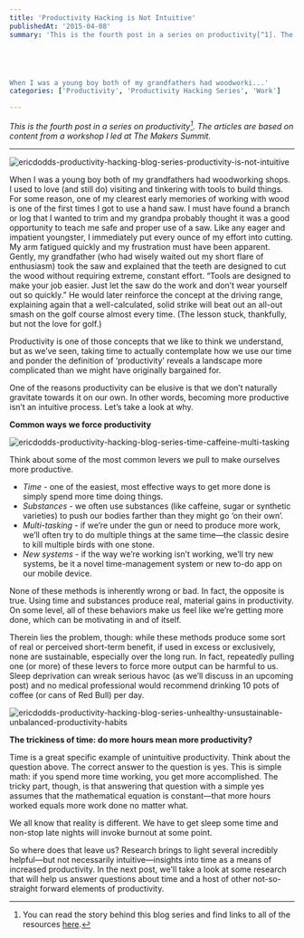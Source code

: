 ```yaml
---
title: 'Productivity Hacking is Not Intuitive'
publishedAt: '2015-04-08'
summary: 'This is the fourth post in a series on productivity[^1]. The articles are based on content from a workshop I led at The Makers Summit.





When I was a young boy both of my grandfathers had woodworki...'
categories: ['Productivity', 'Productivity Hacking Series', 'Work']

---
```


*This is the fourth post in a series on productivity[^1]. The articles are based on content from a workshop I led at The Makers Summit.*

* * *

<Image src="/images/blog/productivity-hacking-is-not-intuitive/8b39e-ericdodds-productivity-hacking-blog-series-productivity-is-not-intuitive1.jpg" alt="ericdodds-productivity-hacking-blog-series-productivity-is-not-intuitive" width={800} height={600} />

When I was a young boy both of my grandfathers had woodworking shops. I used to love (and still do) visiting and tinkering with tools to build things. For some reason, one of my clearest early memories of working with wood is one of the first times I got to use a hand saw. I must have found a branch or log that I wanted to trim and my grandpa probably thought it was a good opportunity to teach me safe and proper use of a saw. Like any eager and impatient youngster, I immediately put every ounce of my effort into cutting. My arm fatigued quickly and my frustration must have been apparent. Gently, my grandfather (who had wisely waited out my short flare of enthusiasm) took the saw and explained that the teeth are designed to cut the wood without requiring extreme, constant effort. “Tools are designed to make your job easier. Just let the saw do the work and don’t wear yourself out so quickly.” He would later reinforce the concept at the driving range, explaining again that a well-calculated, solid strike will beat out an all-out smash on the golf course almost every time. (The lesson stuck, thankfully, but not the love for golf.)

Productivity is one of those concepts that we like to think we understand, but as we’ve seen, taking time to actually contemplate how we use our time and ponder the definition of ‘productivity’ reveals a landscape more complicated than we might have originally bargained for.

One of the reasons productivity can be elusive is that we don’t naturally gravitate towards it on our own. In other words, becoming more productive isn’t an intuitive process. Let’s take a look at why.

**Common ways we force productivity**

<Image src="/images/blog/productivity-hacking-is-not-intuitive/2f159-ericdodds-productivity-hacking-blog-series-time-caffeine-multi-tasking1.jpg" alt="ericdodds-productivity-hacking-blog-series-time-caffeine-multi-tasking" width={800} height={600} />

Think about some of the most common levers we pull to make ourselves more productive.

-   *Time* - one of the easiest, most effective ways to get more done is simply spend more time doing things.
-   *Substances* - we often use substances (like caffeine, sugar or synthetic varieties) to push our bodies farther than they might go ‘on their own’.
-   *Multi-tasking* - if we’re under the gun or need to produce more work, we’ll often try to do multiple things at the same time—the classic desire to kill multiple birds with one stone.
-   *New systems* - if the way we’re working isn’t working, we’ll try new systems, be it a novel time-management system or new to-do app on our mobile device.

None of these methods is inherently wrong or bad. In fact, the opposite is true. Using time and substances produce real, material gains in productivity. On some level, all of these behaviors make us feel like we’re getting more done, which can be motivating in and of itself.

Therein lies the problem, though: while these methods produce some sort of real or perceived short-term benefit, if used in excess or exclusively, none are sustainable, especially over the long run. In fact, repeatedly pulling one (or more) of these levers to force more output can be harmful to us. Sleep deprivation can wreak serious havoc (as we’ll discuss in an upcoming post) and no medical professional would recommend drinking 10 pots of coffee (or cans of Red Bull) per day.

<Image src="/images/blog/productivity-hacking-is-not-intuitive/09248-ericdodds-productivity-hacking-blog-series-unhealthy-unsustainable-unbalanced-productivity-habits1.jpg" alt="ericdodds-productivity-hacking-blog-series-unhealthy-unsustainable-unbalanced-productivity-habits" width={800} height={600} />

**The trickiness of time: do more hours mean more productivity?**

Time is a great specific example of unintuitive productivity. Think about the question above. The correct answer to the question is yes. This is simple math: if you spend more time working, you get more accomplished. The tricky part, though, is that answering that question with a simple yes assumes that the mathematical equation is constant—that more hours worked equals more work done no matter what.

We all know that reality is different. We have to get sleep some time and non-stop late nights will invoke burnout at some point.

So where does that leave us? Research brings to light several incredibly helpful—but not necessarily intuitive—insights into time as a means of increased productivity. In the next post, we'll take a look at some research that will help us answer questions about time and a host of other not-so-straight forward elements of productivity.

[^1]: You can read the story behind this blog series and find links to all of the resources [here](https://ericdodds.com/series-productivity-hacking/).
